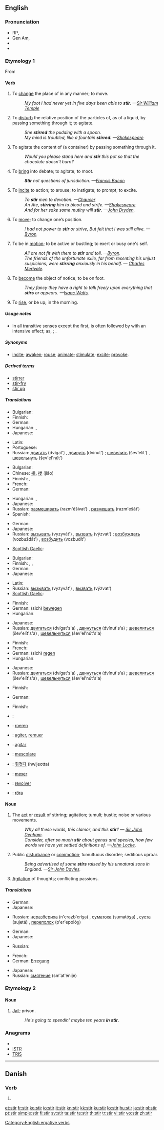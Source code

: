 {{also|štír}}
==English==

===Pronunciation===
* RP, {{IPA|/stɜː/}}
* Gen Am, {{IPA|/stɜːr/}}
* {{audio|en-us-stir.ogg|Audio (US)}}
* {{rhymes|ɜː(r)}}

===Etymology 1===
From {{etyl|ang|en}} {{term|styrian|lang=ang}}

====Verb====
{{en-verb|stir|r|ing}}

# {{transitive|dated}} To [[change]] the place of in any manner; to move.
#: ''My foot I had never yet in five days been able to '''stir'''. —[[w:Sir William Temple|Sir William Temple]]''
# {{transitive}} To [[disturb]] the relative position of the particles of, as of a liquid, by passing something through it; to agitate.
#: ''She '''stirred''' the pudding with a spoon.''
#: ''My mind is troubled, like a fountain '''stirred'''. —[[w:Shakespeare|Shakespeare]]''
# {{transitive}} To agitate the content of (a container) by passing something through it.
#: ''Would you please stand here and '''stir''' this pot so that the chocolate doesn't burn?''
# {{transitive}} To [[bring]] into debate; to agitate; to moot.
#: '''''Stir''' not questions of jurisdiction. —[[w:Francis Bacon|Francis Bacon]]''
# {{transitive}} To [[incite]] to action; to arouse; to instigate; to prompt; to excite.
#: ''To '''stir''' men to devotion. —[[w:Chaucer|Chaucer]]''
#: ''An Ate, '''stirring''' him to blood and strife. —[[w:Shakespeare|Shakespeare]]''
#: ''And for her sake some mutiny will '''stir'''. —[[w:John Dryden|John Dryden]].''
# {{intransitive}} To [[move]]; to change one’s position.
#: ''I had not power to '''stir''' or strive, But felt that I was still alive. —[[w:Byron|Byron]].''
# {{intransitive}} To be in [[motion]]; to be active or bustling; to exert or busy one's self.
#: ''All are not fit with them to '''stir''' and toil. —[[w:Byron|Byron]].''
#: ''The friends of the unfortunate exile, far from resenting his unjust suspicions, were '''stirring''' anxiously in his behalf. — [[w:Charles Merivale|Charles Merivale]].''
# {{intransitive}} To [[become]] the object of notice; to be on foot.
#: ''They fancy they have a right to talk freely upon everything that '''stirs''' or appears. —[[w:Isaac Watts|Isaac Watts]].''
# {{intransitive|poetic}} To [[rise]], or be up, in the morning.

=====Usage notes=====
* In all transitive senses except the first, {{term||stir}} is often followed by {{term|up}} with an intensive effect; as, {{term||to stir up fire}}; {{term||to stir up sedition}}.

=====Synonyms=====
* {{sense|to move}} [[incite]]; [[awaken]]; [[rouse]]; [[animate]]; [[stimulate]]; [[excite]]; [[provoke]].

=====Derived terms=====
* [[stirrer]]
* [[stir-fry]]
* [[stir up]]

=====Translations=====
{{trans-top|To change the place of in any manner; to move}}
* Bulgarian: {{t+|bg|аларма|f|tr=alárma}}
* Finnish: {{t-|fi|liikuttaa}}
* German: {{t+|de|bewegen}}
* Hungarian: {{t+|hu|mozgat}}, {{t|hu|mozdít}}
* Japanese: {{t-|ja|動かす|tr=ugokasu}}
{{trans-mid}}
* Latin: {{t-|la|commoveo|alt=commoveō}}
* Portuguese: {{t|pt|mover}}
* Russian: [[двигать]] (dvígat') {{impf}}, [[двинуть]] (dvínut') {{pf}}; [[шевелить]] (šev'elít') {{impf}}, [[шевельнуть]] (šev'el'nút') {{pf}}
{{trans-bottom}}

{{trans-top|To disturb the relative position of the particles of}}
* Bulgarian: {{t+|bg|аларма|f|tr=alárma}}
* Chinese: [[攪]], [[搅]] (jiǎo)
* Finnish: {{t+|fi|sekoittaa}},  {{t+|fi|hämmentää}}
* French: {{t+|fr|remuer}}
* German: {{t+|de|rühren}}
{{trans-mid}}
* Hungarian: {{t+|hu|kever}}, {{t|hu|kavar}}
* Japanese: {{t|ja|掻き混ぜる|tr=kaki-mazeru}}
* Russian: [[размешивать]] (razm'éšivat’) {{impf}}, [[размешать]] (razm'ešát’) {{pf}}
* Spanish: {{t-|es|revolver}}
{{trans-bottom}}
{{trans-top|to agitate the contents of}}
{{trans-mid}}
{{trans-bottom}}
{{trans-top|To bring into debate; to agitate; to moot}}
* German: {{t+|de|hervorrufen}}
* Japanese: {{t-|ja|扇動する|tr=sendō suru}}
* Russian: [[вызывать]] (vyzyvát') {{impf}}, [[вызвать]] (výzvat') {{pf}}; [[возбуждать]] (vozbuždát') {{impf}}, [[возбудить]] (vozbudít') {{pf}}
{{trans-mid}}
* [[Scottish Gaelic]]: {{t-|gd|tog|xs=Scottish Gaelic}}
{{trans-bottom}}

{{trans-top|To incite to action; to arouse; to instigate; to prompt; to excite}}
* Bulgarian: {{t+|bg|аларма|f|tr=alárma}}
* Finnish: {{t+|fi|yllyttää}}, {{t+|fi|kiihottaa}},  {{t-|fi|liikuttaa}}
* German: {{t-|de|anstacheln}}
* Japanese: {{t|ja|かき立てる|tr=kakitateru}}
{{trans-mid}}
* Latin: {{t-|la|commoveo|alt=commoveō}}
* Russian: [[вызывать]] (vyzyvát') {{impf}}, [[вызвать]] (výzvat') {{pf}}
* [[Scottish Gaelic]]: {{t-|gd|tog|xs=Scottish Gaelic}}
{{trans-bottom}}

{{trans-top|To move; to change one’s position}}
* Finnish: {{t+|fi|liikkua}}
* German: (sich) [[bewegen]]
* Hungarian: {{t+|hu|mozdul}}
{{trans-mid}}
* Japanese: {{t+|ja|動く|tr=ugoku}}
* Russian: [[двигаться]] (dvígat's'a) {{impf}}, [[двинуться]] (dvínut's'a) {{pf}}; [[шевелиться]] (šev'elít's'a) {{impf}}, [[шевельнуться]] (šev'el'nút's'a) {{pf}}
{{trans-bottom}}

{{trans-top|To be in motion}}
* Finnish: {{t+|fi|liikkua}}
* French: {{t+|fr|agiter}}
* German: (sich) [[regen]]
* Hungarian: {{t+|hu|mozog}}
{{trans-mid}}
* Japanese: {{t|ja|動き回る|tr=ugoki-mawaru}}
* Russian: [[двигаться]] (dvígat's'a) {{impf}}, [[двинуться]] (dvínut's'a) {{pf}}; [[шевелиться]] (šev'elít's'a) {{impf}}, [[шевельнуться]] (šev'el'nút's'a) {{pf}}
{{trans-bottom}}

{{trans-top|To become the object of notice; to be on foot}}
* Finnish: {{t+|fi|liikkua}}
{{trans-mid}}
* German: {{t+|de|auffallen}}
{{trans-bottom}}

{{trans-top|To rise, or be up, in the morning}}
* Finnish: {{t+|fi|nousta}}
{{trans-mid}}
{{trans-bottom}}

{{checktrans-top}}
* {{ttbc|Arabic}}: {{Arab|[[مزج]]}} {{unicode|(mázaja)}}
* {{ttbc|Dutch}}: [[roeren]]
* {{ttbc|French}}: [[agiter]], [[remuer]]
* {{ttbc|Ido}}: [[agitar]]
* {{ttbc|Italian}}: [[mescolare]]
{{trans-mid}}
* {{ttbc|Korean}}: [[휘젓다]] (hwijeotta)
* {{ttbc|Portuguese}}: [[mexer]]
* {{ttbc|Spanish}}: [[revolver]]
* {{ttbc|Swedish}}: [[röra]]
{{trans-bottom}}

====Noun====
{{en-noun|s|-}}

# The [[act]] or [[result]] of stirring; agitation; tumult; bustle; noise or various movements.
#: ''Why all these words, this clamor, and this '''stir'''? — [[w:Sir John Denham|Sir John Denham]].''
#: ''Consider, after so much '''stir''' about genus and species, how few words we have yet settled definitions of. —[[w:John Locke|John Locke]].''
# Public [[disturbance]] or [[commotion]]; tumultuous disorder; seditious uproar.
#: ''Being advertised of some '''stirs''' raised by his unnatural sons in England. —[[w:Sir John Davies|Sir John Davies]].''
# [[agitation|Agitation]] of thoughts; conflicting passions.

=====Translations=====
{{trans-top|The act or result of stirring}}
* German: {{t+|de|Erregung}}
* Japanese: {{t|ja|撹拌|tr=kakuhan}}
{{trans-mid}}
* Russian: [[неразбериха]] (n'erazb'eríχa) {{f}}, [[суматоха]] (sumatóχa) {{f}}, [[суета]] (sujetá) {{f}}, [[переполох]] (p'er'epolóχ) {{m}}
{{trans-bottom}}

{{trans-top|Public disturbance or commotion}}
* German: {{t+|de|Aufruhr}}
* Japanese: {{t|ja|騒動|tr=sōdō}}
{{trans-mid}}
* Russian: {{t+|ru|волнения|p|tr=voln'énija}}
{{trans-bottom}}

{{trans-top|Agitation of thoughts; conflicting passions}}
* French: {{t+|fr|tumulte|m}}
* German: [[Erregung]]
{{trans-mid}}
* Japanese: {{t|ja|騒動|tr=sōdō}}
* Russian: [[смятение]] (sm'at'énije) {{n}}
{{trans-bottom}}

===Etymology 2===
{{etystub}}

====Noun====
{{en-noun|-}}

# {{slang}} [[jail|Jail]]; prison.
#: ''He's going to spendin' maybe ten years '''in stir'''.''

===Anagrams===
* {{alphagram|irst}}
* [[ISTR#English|ISTR]]
* [[TRIS#English|TRIS]]

[[Category:English ergative verbs]]

----

==Danish==

===Verb===
{{infl|da|verb form}}

# {{form of|imperative|stirre|lang=Danish}}

[[et:stir]]
[[fr:stir]]
[[ko:stir]]
[[io:stir]]
[[it:stir]]
[[kn:stir]]
[[kk:stir]]
[[ku:stir]]
[[lo:stir]]
[[hu:stir]]
[[ja:stir]]
[[pl:stir]]
[[pt:stir]]
[[simple:stir]]
[[fi:stir]]
[[sv:stir]]
[[ta:stir]]
[[te:stir]]
[[th:stir]]
[[tr:stir]]
[[vi:stir]]
[[vo:stir]]
[[zh:stir]]